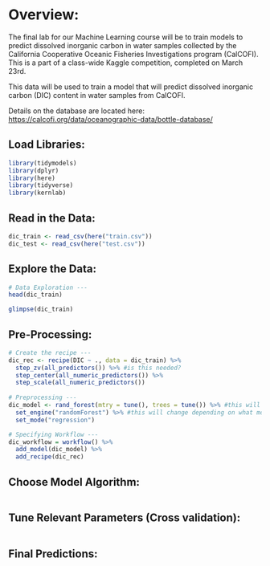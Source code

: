 # Overview:

The final lab for our Machine Learning course will be to train models to predict dissolved inorganic carbon in water samples collected by the California Cooperative Oceanic Fisheries Investigations program (CalCOFI). This is a part of a class-wide Kaggle competition, completed on March 23rd.

This data will be used to train a model that will predict dissolved inorganic carbon (DIC) content in water samples from CalCOFI.

Details on the database are located here: <https://calcofi.org/data/oceanographic-data/bottle-database/>

## Load Libraries:

```r
library(tidymodels)
library(dplyr)
library(here)
library(tidyverse)
library(kernlab)
```

## Read in the Data:

```r
dic_train <- read_csv(here("train.csv"))
dic_test <- read_csv(here("test.csv"))
```

## Explore the Data:

```r
# Data Exploration ---
head(dic_train)

glimpse(dic_train)
```

## Pre-Processing:

```r
# Create the recipe ---
dic_rec <- recipe(DIC ~ ., data = dic_train) %>% 
  step_zv(all_predictors()) %>% #is this needed?
  step_center(all_numeric_predictors()) %>% 
  step_scale(all_numeric_predictors())
  
# Preprocessing ---
dic_model <- rand_forest(mtry = tune(), trees = tune()) %>% #this will change depending on what model we choose
  set_engine("randomForest") %>% #this will change depending on what model we choose
  set_mode("regression")

# Specifying Workflow ---
dic_workflow = workflow() %>% 
  add_model(dic_model) %>% 
  add_recipe(dic_rec)
```

## Choose Model Algorithm:

```r

```

## Tune Relevant Parameters (Cross validation):

```r

```

## Final Predictions:

```r

```
